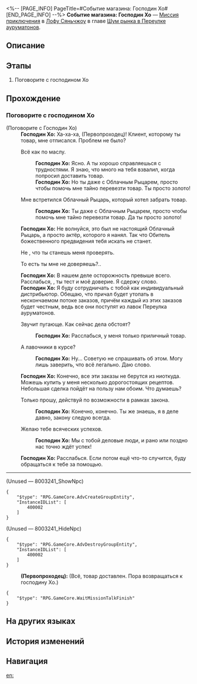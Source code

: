 <%-- [PAGE_INFO]
PageTitle=#Событие магазина: Господин Хо#
[END_PAGE_INFO] --%>
{{Дополнить|Диалоги.}}
{{Миссия Инфобокс
|id              = 8003241
|Название        = 
|Изображение     = Миссия Событие магазина Господин Хо.png
|Тип             = Миссия приключения
|Событие         = 
|Глава           = Шум рынка в Переулке ауруматонов
|Условия         = Завершена [[Миссия приключения]] «[[Событие магазина: Господин Хо]]»
|Персонажи       = Господин Хо; Первопроходец
|СтартЛокация    = [[Лофу Сяньчжоу]] — [[Переулок ауруматонов]]
|Мир             = Лофу Сяньчжоу
|Предыдущая      = 
|Следующая       = 
|Награды         = Путеводитель путешественника*2; Кредиты*20 000
}}
'''Событие магазина: Господин Хо''' — [[Миссия приключения]] в [[Лофу Сяньчжоу]] в главе [[Шум рынка в Переулке ауруматонов]].

==Описание==
{{Описание|<!--официальное описание из Перекрёстка судеб-->}}

==Этапы==
# Поговорите с господином Хо

==Прохождение==
{{Дополнить}}

===Поговорите с господином Хо===
{{Описание миссии|тип=Миссия приключения|локация=Переулок ауруматонов|Чтобы оживить Переулок ауруматонов, торговая гильдия стремится в полной мере использовать логистику причала и наладить тесное сотрудничество с торговцами в Переулке.<br />Торговая гильдия послала вас убедить господина Хо установить сотрудничество с гильдией. Однако сейчас у господина Хо хлопот полон рот...}}
{{Диалог Начало}}

;(Поговорите с Господин Хо)
:'''Господин Хо:''' Ха-ха-ха, (Первопроходец)! Клиент, которому ты {{MC|ж=доставляла|м=доставлял}} товар, мне отписался. Проблем не было?
:{{Диалог|Стрелка}} Всё как по маслу.
::'''Господин Хо:''' Ясно. А ты хорошо справляешься с трудностями. Я знаю, что много на тебя взвалил, когда попросил доставить товар.
::'''Господин Хо:''' Но ты даже {{MC|ж=сразилась|м=сразился}} с Облачным Рыцарем, просто чтобы помочь мне тайно перевезти товар. Ты просто золото!
:{{Диалог|Стрелка}} Мне встретился Облачный Рыцарь, который хотел забрать товар.
::'''Господин Хо:''' Ты даже {{MC|ж=сразилась|м=сразился}} с Облачным Рыцарем, просто чтобы помочь мне тайно перевезти товар. Да ты просто золото!
:'''Господин Хо:''' Не волнуйся, это был не настоящий Облачный Рыцарь, а просто актёр, которого я нанял. Так что Обитель божественного предвидения тебя искать не станет.
:{{Диалог|Стрелка}} Не {{MC|ж=думала|м=думал}}, что ты станешь меня проверять.
:{{Диалог|Стрелка}} То есть ты мне не доверяешь?..
:'''Господин Хо:''' В нашем деле осторожность превыше всего. Расслабься, {{MC|ж=дорогая|м=друг мой}}, ты {{MC|ж=прошла|м=прошёл}} тест и {{MC|ж=заслужила|м=заслужил}} моё доверие. Я сдержу слово.
:'''Господин Хо:''' Я буду сотрудничать с тобой как индивидуальный дистрибьютор. Обещаю, что причал будет утопать в нескончаемом потоке заказов, причём каждый из этих заказов будет честным, ведь все они поступят из лавок Переулка ауруматонов.
:{{Диалог|Стрелка}} Звучит пугающе. Как сейчас дела обстоят?
::'''Господин Хо:''' Расслабься, у меня только приличный товар.
:{{Диалог|Стрелка}} А лавочники в курсе?
::'''Господин Хо:''' Ну... Советую не спрашивать об этом. Могу лишь заверить, что всё легально. Даю слово.
:'''Господин Хо:''' Конечно, все эти заказы не берутся из ниоткуда. Можешь купить у меня несколько дорогостоящих рецептов. Небольшая сделка пойдёт на пользу нам обоим. Что думаешь?
:{{Диалог|Стрелка}} Только прошу, действуй по возможности в рамках закона.
::'''Господин Хо:''' Конечно, конечно. Ты же знаешь, я в деле давно, закону следую всегда.
:{{Диалог|Стрелка}} Желаю тебе всяческих успехов.
::'''Господин Хо:''' Мы с тобой деловые люди, и рано или поздно нас точно ждёт успех!
:'''Господин Хо:''' Расслабься. Если потом ещё что-то случится, буду обращаться к тебе за помощью.
----
;(Unused &mdash; 8003241_ShowNpc)
<pre>{
	"$type": "RPG.GameCore.AdvCreateGroupEntity",
	"InstanceIDList": [
		400002
	]
}</pre>

;(Unused &mdash; 8003241_HideNpc)
<pre>{
	"$type": "RPG.GameCore.AdvDestroyGroupEntity",
	"InstanceIDList": [
		400002
	]
}</pre>
:'''(Первопроходец):''' (Всё, товар доставлен. Пора возвращаться к господину Хо.)
<pre>{
	"$type": "RPG.GameCore.WaitMissionTalkFinish"
}</pre>
{{Диалог Конец}}

==На других языках==
{{На других языках
|en   = Merchant Event: Mr. Huo
|zhs  = 商铺事件•霍三哥
|zht  = 商鋪事件•霍三哥
|ja   = 店舗イベント・霍三兄
|ko   = 상점 사건•곽세찌
|es   = Evento de tienda: Sr. Huo
|fr   = Événement de magasin&nbsp;: Monsieur Huo
|ru   = Событие магазина: Господин Хо
|th   = อิเวนต์ร้านค้า: คุณ Huo
|vi   = Sự Kiện Cửa Tiệm - Anh Huo
|de   = Händlerereignis: Herr Huo
|id   = Event Toko: Tuan Huo
|pt   = Evento de Comerciante: Sr. Huo
}}

==История изменений==
{{История изменений|3.5}}

==Навигация==
{{Миссия приключения Навбокс|Глава }}

[[en:]]
